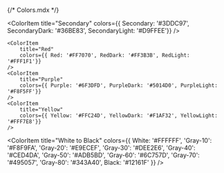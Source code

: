 {/* Colors.mdx */}


<Meta title="System/Colors" />

<ColorPalette>
  <ColorItem
		title="Primary"
		colors={{ Primary: '#004FFF', PrimaryDark: '#0042D4', PrimaryLight: '#ECF8FF'}}
  />

  <ColorItem
		title="Secondary"
		colors={{ Secondary: '#3DDC97', SecondaryDark: '#36BE83', SecondaryLight: '#D9FFEE'}}
  />

	<ColorItem
		title="Red"
		colors={{ Red: '#FF7070', RedDark: '#FF3B3B', RedLight: '#FFF1F1'}}
	/>
	<ColorItem
		title="Purple"
		colors={{ Purple: '#6F3DFD', PurpleDark: '#5014D0', PurpleLight: '#F8F5FF'}}
	/>
	<ColorItem
		title="Yellow"
		colors={{ Yellow: '#FFC24D', YellowDark: '#F1AF32', YellowLight: '#FFF7E8'}}
	/>

  <ColorItem
	title="White to Black"
	colors={{
	  White: '#FFFFFF',
	  'Gray-10': '#F8F9FA',
	  'Gray-20': '#E9ECEF',
	  'Gray-30': '#DEE2E6',
	  'Gray-40': '#CED4DA',
	  'Gray-50': '#ADB5BD',
	  'Gray-60': '#6C757D',
	  'Gray-70': '#495057',
	  'Gray-80': '#343A40',
	  Black: '#12161F'
	}}
  />
</ColorPalette>
